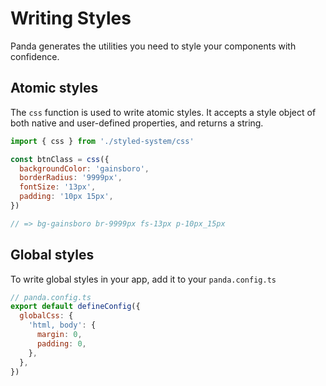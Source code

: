 # Writing Styles

Panda generates the utilities you need to style your components with confidence.

## Atomic styles

The `css` function is used to write atomic styles. It accepts a style object of both native and user-defined properties,
and returns a string.

```js
import { css } from './styled-system/css'

const btnClass = css({
  backgroundColor: 'gainsboro',
  borderRadius: '9999px',
  fontSize: '13px',
  padding: '10px 15px',
})

// => bg-gainsboro br-9999px fs-13px p-10px_15px
```

## Global styles

To write global styles in your app, add it to your `panda.config.ts`

```js
// panda.config.ts
export default defineConfig({
  globalCss: {
    'html, body': {
      margin: 0,
      padding: 0,
    },
  },
})
```
